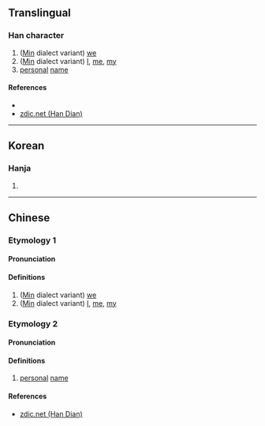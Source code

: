 {{character info/new}}
==Translingual==

===Han character===
{{Han char|rn=9|rad=人|as=06|sn=8|four=26200|canj=OHBU|ids=⿰亻自}}

# ([[Min]] dialect variant) [[we]]
# ([[Min]] dialect variant) [[I]], [[me]], [[my]]
# [[personal]] [[name]]

====References====
* {{Han ref|kx=0102.291|dkj=|dj=|hdz=10149.061|uh=3451|ud=13393|bh=|bd=}}
* [http://www.zdic.net/zd/zi2/ZdicE3Zdic91Zdic91.htm zdic.net (Han Dian)]

----

==Korean==

===Hanja===
{{ko-hanja|hangeul=자|rv=ja|mr=cha|y=ca}}

# {{defn|lang=ko|sort=人06}}

----

==Chinese==
{{zh-forms}}

===Etymology 1===
====Pronunciation====
{{zh-pron
|m=lǎn
|c=
|mc=y
|oc=y
|ma=
|cat=pron
}}

====Definitions====
{{zh-hanzi}}

# ([[Min]] dialect variant) [[we]]
# ([[Min]] dialect variant) [[I]], [[me]], [[my]]

===Etymology 2===
====Pronunciation====
{{zh-pron
|m=jì
|c=
|ma=
|cat=pn
}}

====Definitions====
{{zh-hanzi}}

# [[personal]] [[name]]

====References====
* [http://www.zdic.net/zd/zi2/ZdicE3Zdic91Zdic91.htm zdic.net (Han Dian)]